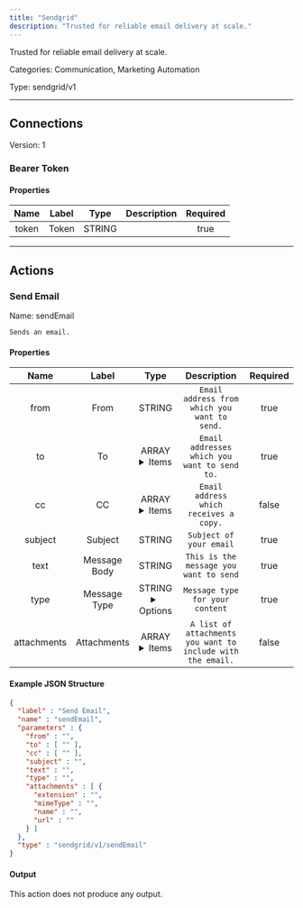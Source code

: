 ```yaml
---
title: "Sendgrid"
description: "Trusted for reliable email delivery at scale."
---
```


Trusted for reliable email delivery at scale.


Categories: Communication, Marketing Automation


Type: sendgrid/v1

<hr />



## Connections

Version: 1


### Bearer Token

#### Properties

|      Name       |      Label     |     Type     |     Description     | Required |
|:---------------:|:--------------:|:------------:|:-------------------:|:--------:|
| token | Token | STRING |  | true |





<hr />



## Actions


### Send Email
Name: sendEmail

`Sends an email.`

#### Properties

|      Name       |      Label     |     Type     |     Description     | Required |
|:---------------:|:--------------:|:------------:|:-------------------:|:--------:|
| from | From | STRING | `Email address from which you want to send.` | true |
| to | To | ARRAY <details> <summary> Items </summary> [STRING] </details> | `Email addresses which you want to send to.` | true |
| cc | CC | ARRAY <details> <summary> Items </summary> [STRING] </details> | `Email address which receives a copy.` | false |
| subject | Subject | STRING | `Subject of your email` | true |
| text | Message Body | STRING | `This is the message you want to send` | true |
| type | Message Type | STRING <details> <summary> Options </summary> text/plain, text/html </details> | `Message type for your content` | true |
| attachments | Attachments | ARRAY <details> <summary> Items </summary> [FILE_ENTRY] </details> | `A list of attachments you want to include with the email.` | false |

#### Example JSON Structure
```json
{
  "label" : "Send Email",
  "name" : "sendEmail",
  "parameters" : {
    "from" : "",
    "to" : [ "" ],
    "cc" : [ "" ],
    "subject" : "",
    "text" : "",
    "type" : "",
    "attachments" : [ {
      "extension" : "",
      "mimeType" : "",
      "name" : "",
      "url" : ""
    } ]
  },
  "type" : "sendgrid/v1/sendEmail"
}
```

#### Output

This action does not produce any output.






